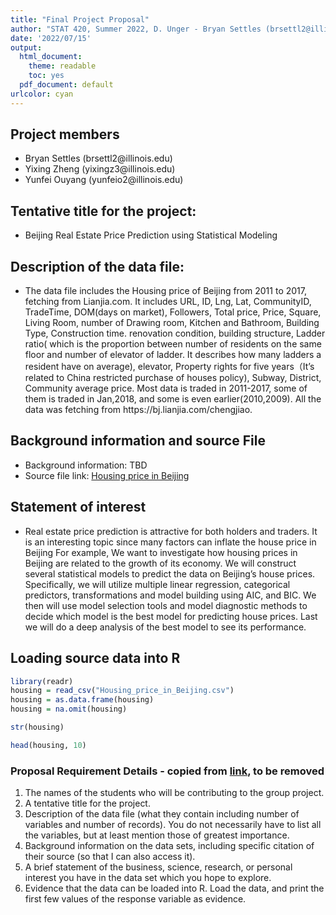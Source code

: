 ```yaml
---
title: "Final Project Proposal"
author: "STAT 420, Summer 2022, D. Unger - Bryan Settles (brsettl2@illinois.edu), Yixing Zheng (yixingz3@illinois.edu), Yunfei Ouyang (yunfeio2@illinois.edu)"
date: '2022/07/15'
output:
  html_document: 
    theme: readable
    toc: yes
  pdf_document: default
urlcolor: cyan
---
```


## Project members
- Bryan Settles (brsettl2@illinois.edu)
- Yixing Zheng (yixingz3@illinois.edu)
- Yunfei Ouyang (yunfeio2@illinois.edu)

## Tentative title for the project:
- Beijing Real Estate Price Prediction using Statistical Modeling

## Description of the data file:
- The data file includes the Housing price of Beijing from 2011 to 2017, fetching from Lianjia.com. It includes URL, ID, Lng, Lat, CommunityID, TradeTime, DOM(days on market), Followers, Total price, Price, Square, Living Room, number of Drawing room, Kitchen and Bathroom, Building Type, Construction time. renovation condition, building structure, Ladder ratio( which is the proportion between number of residents on the same floor and number of elevator of ladder. It describes how many ladders a resident have on average), elevator, Property rights for five years（It's related to China restricted purchase of houses policy), Subway, District, Community average price. Most data is traded in 2011-2017, some of them is traded in Jan,2018, and some is even earlier(2010,2009).
All the data was fetching from https://bj.lianjia.com/chengjiao.

## Background information and source File
- Background information: TBD
- Source file link: [Housing price in Beijing](https://www.kaggle.com/datasets/ruiqurm/lianjia)

## Statement of interest
- Real estate price prediction is attractive for both holders and traders. It is an interesting topic since many factors can inflate the house price in Beijing For example, We want to investigate how housing prices in Beijing are related to the growth of its economy. We will construct several statistical models to predict the data on Beijing's house prices. Specifically, we will utilize multiple linear regression, categorical predictors, transformations and model building using AIC, and BIC. We then will use model selection tools and model diagnostic methods to decide which model is the best model for predicting house prices. Last we will do a deep analysis of the best model to see its performance.

## Loading source data into R
```r
library(readr)
housing = read_csv("Housing_price_in_Beijing.csv")
housing = as.data.frame(housing)
housing = na.omit(housing)

str(housing)

head(housing, 10)
```

### Proposal Requirement Details - copied from [link](https://d18ky98rnyall9.cloudfront.net/IAZ-yE1WQPWGfshNVoD1SQ_9a94df6ec90a4643aad57503dfa2a4f1_data-project-su22.html?Expires=1657670400&Signature=VMojb1hefG77MgFJs0RoNvLgYMImCXkRnEibC8TN05Rk6Kysbry1S-cXv7aFPneyLSL8CkzbS7mhbLseD6kaT5EZazkB1WuNehHztKeEV4WjZPACug~LoGMtD9x0TJ3rXmtBpNvAbkVIROeLa4-DiYubaihW3RZzdeMF3L11ghs_&Key-Pair-Id=APKAJLTNE6QMUY6HBC5A), to be removed
1. The names of the students who will be contributing to the group project.
2. A tentative title for the project.
3. Description of the data file (what they contain including number of variables and number of records). You do not necessarily have to list all the variables, but at least mention those of greatest importance.
4. Background information on the data sets, including specific citation of their source (so that I can also access it).
5. A brief statement of the business, science, research, or personal interest you have in the data set which you hope to explore.
6. Evidence that the data can be loaded into R. Load the data, and print the first few values of the response variable as evidence.
